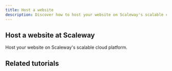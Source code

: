 ```yaml
---
title: Host a website
description: Discover how to host your website on Scaleway's scalable cloud platform.
---
```


## Host a website at Scaleway
Host your website on Scaleway's scalable cloud platform.

<Grid>
    <SummaryCard
        title="Placeholder"
        icon="rocket"
        description="Placeholder"
        label="Read more"
        url="/use-cases/"
    />
    <SummaryCard
        title="Placeholder"
        icon="rocket"
        description="Placeholder"
        label="Read more"
        url="/use-cases/"
    />
</Grid>

## Related tutorials

<UseCaseList category="website-hosting" />